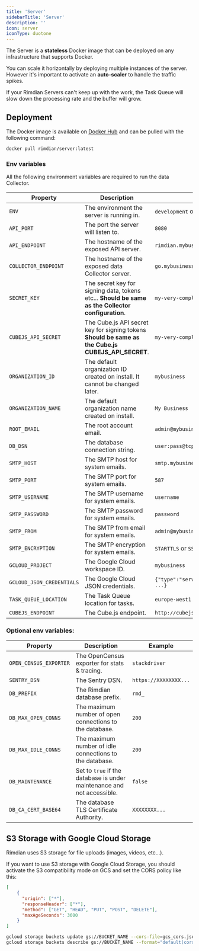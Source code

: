 ```yaml
---
title: 'Server'
sidebarTitle: 'Server'
description: ''
icon: server
iconType: duotone
---
```


The Server is a **stateless** Docker image that can be deployed on any infrastructure that supports Docker.

You can scale it horizontally by deploying multiple instances of the server. However it's important to activate an **auto-scaler** to handle the traffic spikes.

<Tip>If your Rimdian Servers can't keep up with the work, the Task Queue will slow down the processing rate and the buffer will grow.</Tip>

## Deployment

The Docker image is available on [Docker Hub](https://hub.docker.com/r/rimdian/server/tags) and can be pulled with the following command:

```bash
docker pull rimdian/server:latest
```

### Env variables

All the following environment variables are required to run the data Collector.

| Property | Description                           | Example |
| -------- | ------------------------------------- |---------|
| `ENV`     | The environment the server is running in. | `development` or `test` or `production` |
| `API_PORT` | The port the server will listen to. | `8080` |
| `API_ENDPOINT` | The hostname of the exposed API server. | `rimdian.mybusiness.com` |
| `COLLECTOR_ENDPOINT` | The hostname of the exposed data Collector server. | `go.mybusiness.com` |
| `SECRET_KEY ` | The secret key for signing data, tokens etc... **Should be same as the Collector configuration**. | `my-very-complex-secret-key` |
| `CUBEJS_API_SECRET ` | The Cube.js API secret key for signing tokens **Should be same as the Cube.js CUBEJS_API_SECRET**. | `my-very-complex-secret-key` |
| `ORGANIZATION_ID` | The default organization ID created on install. It cannot be changed later. | `mybusiness` |
| `ORGANIZATION_NAME` | The default organization name created on install. | `My Business` |
| `ROOT_EMAIL` | The root account email. | `admin@mybusiness.com` |
| `DB_DSN` | The database connection string. | `user:pass@tcp(IP:3306)/?tls=skip-verify` |
| `SMTP_HOST` | The SMTP host for system emails. | `smtp.mybusiness.com` |
| `SMTP_PORT` | The SMTP port for system emails. | `587` |
| `SMTP_USERNAME` | The SMTP username for system emails. | `username` |
| `SMTP_PASSWORD` | The SMTP password for system emails. | `password` |
| `SMTP_FROM` | The SMTP from email for system emails. | `admin@mybusiness.com` |
| `SMTP_ENCRYPTION` | The SMTP encryption for system emails. | `STARTTLS` or `SSLTLS` |
| `GCLOUD_PROJECT` | The Google Cloud workspace ID. | `mybusiness` |
| `GCLOUD_JSON_CREDENTIALS` | The Google Cloud JSON credentials. | `{"type":"service_account","project_id":"mybusiness" ...}` |
| `TASK_QUEUE_LOCATION` | The Task Queue location for tasks. | `europe-west1` |
| `CUBEJS_ENDPOINT` | The Cube.js endpoint. | `http://cubejs.mybusiness.com` |

### Optional env variables:

| Property | Description                           | Example |
| -------- | ------------------------------------- |---------|
| `OPEN_CENSUS_EXPORTER` | The OpenCensus exporter for stats & tracing. | `stackdriver` |
| `SENTRY_DSN` | The Sentry DSN. | `https://XXXXXXXX...` |
| `DB_PREFIX` | The Rimdian database prefix. | `rmd_` |
| `DB_MAX_OPEN_CONNS` | The maximum number of open connections to the database. | `200` |
| `DB_MAX_IDLE_CONNS` | The maximum number of idle connections to the database. | `200` |
| `DB_MAINTENANCE` | Set to `true` if the database is under maintenance and not accessible. | `false` |
| `DB_CA_CERT_BASE64` | The database TLS Certificate Authority. | `XXXXXXXX...` |

## S3 Storage with Google Cloud Storage

Rimdian uses S3 storage for file uploads (images, videos, etc...).

If you want to use S3 storage with Google Cloud Storage, you should activate the S3 compatibility mode on GCS and set the CORS policy like this:

```json gcs_cors.json
[
    {
      "origin": ["*"],
      "responseHeader": ["*"],
      "method": ["GET", "HEAD", "PUT", "POST", "DELETE"],
      "maxAgeSeconds": 3600
    }
]
```

```bash
gcloud storage buckets update gs://BUCKET_NAME --cors-file=gcs_cors.json
gcloud storage buckets describe gs://BUCKET_NAME --format="default(cors_config)"
```